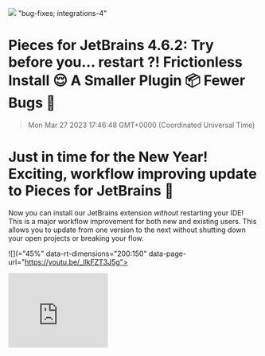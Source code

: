 ![](https://uploads-ssl.webflow.com/6143afec68f555387049efb3/63a0c59e3ea23f1acdc57dff_JetBrains-4_6_2_f19347e10cb7e10f628481c2c8120854_2000.jpeg)
"bug-fixes; integrations-4"
# Pieces for JetBrains 4.6.2: Try before you… restart ?! Frictionless Install 😌 A Smaller Plugin 📦 Fewer Bugs 🐛
> Mon Mar 27 2023 17:46:48 GMT+0000 (Coordinated Universal Time)

# Just in time for the New Year! Exciting, workflow improving update to Pieces for JetBrains 👀
Now you can install our JetBrains extension <em>without</em> restarting your IDE! This is a major workflow improvement for both new and existing users. This allows you to update from one version to the next without shutting down your open projects or breaking your flow.

![](="45%" data-rt-dimensions="200:150" data-page-url="https://youtu.be/_llkFZT3J5g"><div><iframe width="200" height="150" src="https://www.youtube.com/embed/_llkFZT3J5g?feature=oembed" frameborder="0" allow="accelerometer; autoplay; clipboard-write; encrypted-media; gyroscope; picture-in-picture" allowfullscreen title="Get Started Faster, No Restart Needed ⏐ Pieces for IntelliJ"></ifr)
Give it a spin and let us know what you think! And, keep an eye out for huge new features and workflow improvements in 2023.

## Bug Fixes and Performance Improvements
This release includes some big startup time performance improvements that lead to faster response times on project loads. We also crushed a bug that required you to refresh your list view a few times before a recently saved snippet would appear inside of Pieces for JetBrains.

## Join our Beta Testing Program
Do you want to try the newest features for the Pieces for Developers Suite before they’re released? Sign up for our <a href="https://getpieces.typeform.com/to/XGGlUqEI" target="_blank" rel="noopener noreferrer">Beta Testing Program</a>!

## Support &amp; Feedback
As always, if you run into issues or have feedback for the team, please fill out <a href="https://getpieces.typeform.com/to/mCjBSIjF" target="_blank" rel="noopener noreferrer">this quick form</a> or email us at <a href="mailto:support@pieces.app" target="_blank" rel="noopener noreferrer">support@pieces.app</a> and we’ll be in touch as soon as possible!
